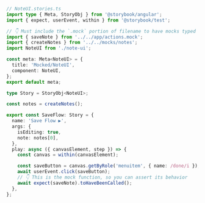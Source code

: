 ```ts
// NoteUI.stories.ts
import type { Meta, StoryObj } from '@storybook/angular';
import { expect, userEvent, within } from '@storybook/test';

// 👇 Must include the `.mock` portion of filename to have mocks typed correctly
import { saveNote } from '../../app/actions.mock';
import { createNotes } from '../../mocks/notes';
import NoteUI from './note-ui';

const meta: Meta<NoteUI> = {
  title: 'Mocked/NoteUI',
  component: NoteUI,
};
export default meta;

type Story = StoryObj<NoteUI>;

const notes = createNotes();

export const SaveFlow: Story = {
  name: 'Save Flow ▶',
  args: {
    isEditing: true,
    note: notes[0],
  },
  play: async ({ canvasElement, step }) => {
    const canvas = within(canvasElement);

    const saveButton = canvas.getByRole('menuitem', { name: /done/i });
    await userEvent.click(saveButton);
    // 👇 This is the mock function, so you can assert its behavior
    await expect(saveNote).toHaveBeenCalled();
  },
};
```
